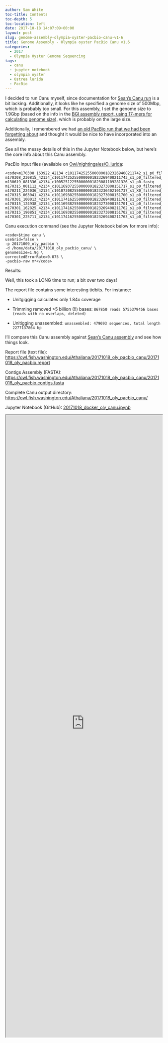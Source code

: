 ```yaml
---
author: Sam White
toc-title: Contents
toc-depth: 5
toc-location: left
date: 2017-10-18 14:07:09+00:00
layout: post
slug: genome-assembly-olympia-oyster-pacbio-canu-v1-6
title: Genome Assembly - Olympia oyster PacBio Canu v1.6
categories:
  - 2017
  - Olympia Oyster Genome Sequencing
tags:
  - canu
  - jupyter notebook
  - olympia oyster
  - Ostrea lurida
  - PacBio
---
```


I decided to run Canu myself, since documentation for [Sean's Canu run](https://genefish.wordpress.com/2017/06/19/seans-notebook-canu-run-finished/) is a bit lacking. Additionally, it looks like he specified a genome size of 500Mbp, which is probably too small. For this assembly, I set the genome size to 1.9Gbp (based on the info in the [BGI assembly report, using 17-mers for calculating genome size](https://github.com/RobertsLab/project-olympia.oyster-genomic/blob/master/docs/20160512_F15FTSUSAT0327_genome_survey.pdf)), which is probably on the large size.

Additionally, I remembered we had [an old PacBio run that we had been forgetting about](https://robertslab.github.io/sams-notebook/posts/2017/2017-10-09-data-management-convert-oly-pacbio-h5-to-fastq/) and thought it would be nice to have incorporated into an assembly.

See all the messy details of this in the Jupyter Notebook below, but here's the core info about this Canu assembly.

PacBio Input files (available on [Owl/nightingales/O_lurida](https://owl.fish.washington.edu/nightingales/O_lurida/):


    
    <code>m170308_163922_42134_c101174252550000001823269408211742_s1_p0_filtered_subreads.fastq.gz                                                               m170308_230815_42134_c101174252550000001823269408211743_s1_p0_filtered_subreads.fastq.gz
    m130619_081336_42134_c100525122550000001823081109281326_s1_p0.fastq                       m170315_001112_42134_c101169372550000001823273008151717_s1_p0_filtered_subreads.fastq.gz
    m170211_224036_42134_c101073082550000001823236402101737_s1_X0_filtered_subreads.fastq.gz  m170315_063041_42134_c101169382550000001823273008151700_s1_p0_filtered_subreads.fastq.gz
    m170301_100013_42134_c101174162550000001823269408211761_s1_p0_filtered_subreads.fastq.gz  m170315_124938_42134_c101169382550000001823273008151701_s1_p0_filtered_subreads.fastq.gz
    m170301_162825_42134_c101174162550000001823269408211762_s1_p0_filtered_subreads.fastq.gz  m170315_190851_42134_c101169382550000001823273008151702_s1_p0_filtered_subreads.fastq.gz
    m170301_225711_42134_c101174162550000001823269408211763_s1_p0_filtered_subreads.fastq.gz</code>



Canu execution command (see the Jupyter Notebook below for more info):


    
    <code>$time canu \
    useGrid=false \
    -p 20171009_oly_pacbio \
    -d /home/data/20171018_oly_pacbio_canu/ \
    genomeSize=1.9g \
    correctedErrorRate=0.075 \
    -pacbio-raw m*</code>



Results:

Well, this took a LONG time to run; a bit over two days!

The report file contains some interesting tidbits. For instance:





  * Unitgigging calculates only 1.84x coverage


  * Trimming removed >5 billion (!!) bases: `867850 reads 5755379456 bases (reads with no overlaps, deleted)`


  * Unitigging unassembled: `unassembled: 479693 sequences, total length 2277137864 bp`



I'll compare this Canu assembly against [Sean's Canu assembly](https://owl.fish.washington.edu/scaphapoda/Sean/Oly_Canu_Output/oly_pacbio_.contigs.fasta) and see how things look.

Report file (text file): [https://owl.fish.washington.edu/Athaliana/20171018_oly_pacbio_canu/20171018_oly_pacbio.report](http://owl.fish.washington.edu/Athaliana/20171018_oly_pacbio_canu/20171018_oly_pacbio.report)

Contigs Assembly (FASTA): [https://owl.fish.washington.edu/Athaliana/20171018_oly_pacbio_canu/20171018_oly_pacbio.contigs.fasta](http://owl.fish.washington.edu/Athaliana/20171018_oly_pacbio_canu/20171018_oly_pacbio.contigs.fasta)

Complete Canu output directory: [https://owl.fish.washington.edu/Athaliana/20171018_oly_pacbio_canu/](http://owl.fish.washington.edu/Athaliana/20171018_oly_pacbio_canu/)

Jupyter Notebook (GitHub): [20171018_docker_oly_canu.ipynb](https://github.com/sr320/LabDocs/blob/master/jupyter_nbs/sam/20171018_docker_oly_canu.ipynb)

<iframe src="https://render.githubusercontent.com/view/ipynb?commit=06f41e8c62f1bbf7d5351126f8f4d32e3384f076&enc_url=68747470733a2f2f7261772e67697468756275736572636f6e74656e742e636f6d2f73723332302f4c6162446f63732f303666343165386336326631626266376435333531313236663866346433326533333834663037362f6a7570797465725f6e62732f73616d2f32303137313031385f646f636b65725f6f6c795f63616e752e6970796e62&nwo=sr320%2FLabDocs&path=jupyter_nbs%2Fsam%2F20171018_docker_oly_canu.ipynb&repository_id=13746500&repository_type=Repository#bfb8aefd-4cf7-477a-8cb6-5cfdc0584800" width="100%" height="2000" scrolling="yes"></iframe>
